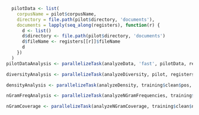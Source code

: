 ```r
  pilotData <- list(
    corpusName = pilot$corpusName,
    directory = file.path(pilot$directory, 'documents'),
    documents = lapply(seq_along(registers), function(r) {
      d <- list()
      d$directory <- file.path(pilot$directory, 'documents')
      d$fileName <- registers[[r]]$fileName
      d
    })
  )
pilotDataAnalysis <- parallelizeTask(analyzeData, 'fast', pilotData, registers, referenceFiles, directories, regexPatterns)  
```

```r
diversityAnalysis <- parallelizeTask(analyzeDiversity, pilot, registers, pilotDataAnalysis, directories, regexPatterns)
```

```r
densityAnalysis <- parallelizeTask(analyzeDensity, training$clean$pos, posTags, directories)  
```

```r
nGramFreqAnalysis <- parallelizeTask(analyzeNGramFrequencies, training$clean$nGrams$text, directories)
```

```r
nGramCoverage <- parallelizeTask(analyzeNGramCoverage, training$clean$nGrams$text, directories)
```

